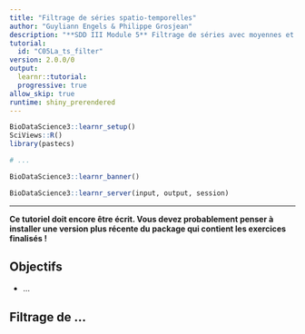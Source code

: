 ```yaml
---
title: "Filtrage de séries spatio-temporelles"
author: "Guyliann Engels & Philippe Grosjean"
description: "**SDD III Module 5** Filtrage de séries avec moyennes et médianes mobiles ou par différence."
tutorial:
  id: "C05La_ts_filter"
version: 2.0.0/0
output:
  learnr::tutorial:
  progressive: true
allow_skip: true
runtime: shiny_prerendered
---
```


```r
BioDataScience3::learnr_setup()
SciViews::R()
library(pastecs)

# ...
```

```r
BioDataScience3::learnr_banner()
```

```r
BioDataScience3::learnr_server(input, output, session)
```

------------------------------------------------------------------------

**Ce tutoriel doit encore être écrit. Vous devez probablement penser à installer une version plus récente du package qui contient les exercices finalisés !**

## Objectifs

-   ...

## Filtrage de ...
